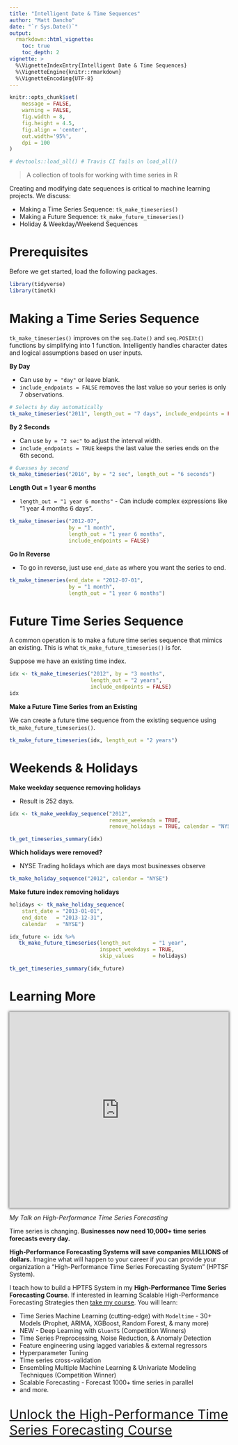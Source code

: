 ---
title: "Intelligent Date & Time Sequences"
author: "Matt Dancho"
date: "`r Sys.Date()`"
output: 
  rmarkdown::html_vignette:
    toc: true
    toc_depth: 2
vignette: >
  %\VignetteIndexEntry{Intelligent Date & Time Sequences}
  %\VignetteEngine{knitr::rmarkdown}
  %\VignetteEncoding{UTF-8}
---

```{r, echo = FALSE, message = FALSE, warning = FALSE}
knitr::opts_chunk$set(
    message = FALSE,
    warning = FALSE,
    fig.width = 8, 
    fig.height = 4.5,
    fig.align = 'center',
    out.width='95%', 
    dpi = 100
)

# devtools::load_all() # Travis CI fails on load_all()
```

> A collection of tools for working with time series in R

Creating and modifying date sequences is critical to machine learning projects. We discuss:

- Making a Time Series Sequence: `tk_make_timeseries()`
- Making a Future Sequence: `tk_make_future_timeseries()`
- Holiday & Weekday/Weekend Sequences


# Prerequisites

Before we get started, load the following packages.

```{r, message=FALSE}
library(tidyverse)
library(timetk)
```

# Making a Time Series Sequence

`tk_make_timeseries()` improves on the `seq.Date()` and `seq.POSIXt()` functions by simplifying into 1 function. Intelligently handles character dates and logical assumptions based on user inputs.

__By Day__

- Can use `by = "day"` or leave blank. 
- `include_endpoints = FALSE` removes the last value so your series is only 7 observations. 

```{r}
# Selects by day automatically
tk_make_timeseries("2011", length_out = "7 days", include_endpoints = FALSE)
```

__By 2 Seconds__

- Can use `by = "2 sec"` to adjust the interval width.
- `include_endpoints = TRUE` keeps the last value the series ends on the 6th second. 

```{r}
# Guesses by second
tk_make_timeseries("2016", by = "2 sec", length_out = "6 seconds")
```

__Length Out = 1 year 6 months__

- `length_out = "1 year 6 months"` - Can include complex expressions like "1 year 4 months 6 days".

```{r}
tk_make_timeseries("2012-07", 
                   by = "1 month",
                   length_out = "1 year 6 months", 
                   include_endpoints = FALSE)
```

__Go In Reverse__

- To go in reverse, just use `end_date` as where you want the series to end. 

```{r}
tk_make_timeseries(end_date = "2012-07-01", 
                   by = "1 month",
                   length_out = "1 year 6 months")
```

# Future Time Series Sequence

A common operation is to make a future time series sequence that mimics an existing. This is what `tk_make_future_timeseries()` is for. 


Suppose we have an existing time index. 

```{r}
idx <- tk_make_timeseries("2012", by = "3 months", 
                          length_out = "2 years", 
                          include_endpoints = FALSE)
idx
```

__Make a Future Time Series from an Existing__

We can create a future time sequence from the existing sequence using `tk_make_future_timeseries()`. 

```{r}
tk_make_future_timeseries(idx, length_out = "2 years")
```


# Weekends & Holidays

__Make weekday sequence removing holidays__

- Result is 252 days.

```{r}
idx <- tk_make_weekday_sequence("2012",
                                remove_weekends = TRUE, 
                                remove_holidays = TRUE, calendar = "NYSE")

tk_get_timeseries_summary(idx)
```

__Which holidays were removed?__

- NYSE Trading holidays which are days most businesses observe 

```{r}
tk_make_holiday_sequence("2012", calendar = "NYSE")
```


__Make future index removing holidays__

```{r}
holidays <- tk_make_holiday_sequence(
    start_date = "2013-01-01",
    end_date   = "2013-12-31",
    calendar   = "NYSE")

idx_future <- idx %>%
   tk_make_future_timeseries(length_out       = "1 year",
                             inspect_weekdays = TRUE,
                             skip_values      = holidays)

tk_get_timeseries_summary(idx_future)
```

# Learning More

<p>
	<iframe width="100%" height="450" src="https://www.youtube.com/embed/elQb4VzRINg" frameborder="0" allow="accelerometer; autoplay; encrypted-media; gyroscope; picture-in-picture" allowfullscreen="" style="box-shadow: 0 0 5px 2px rgba(0, 0, 0, .5);"><span id="selection-marker-1" class="redactor-selection-marker"></span><span id="selection-marker-1" class="redactor-selection-marker"></span><span id="selection-marker-1" class="redactor-selection-marker"></span><span id="selection-marker-1" class="redactor-selection-marker"></span>
	</iframe>
</p>

_My Talk on High-Performance Time Series Forecasting_

Time series is changing. __Businesses now need 10,000+ time series forecasts every day.__ 

 __High-Performance Forecasting Systems will save companies MILLIONS of dollars.__ Imagine what will happen to your career if you can provide your organization a "High-Performance Time Series Forecasting System" (HPTSF System).

I teach how to build a HPTFS System in my __High-Performance Time Series Forecasting Course__. If interested in learning Scalable High-Performance Forecasting Strategies then [take my course](https://university.business-science.io/p/ds4b-203-r-high-performance-time-series-forecasting). You will learn:

- Time Series Machine Learning (cutting-edge) with `Modeltime` - 30+ Models (Prophet, ARIMA, XGBoost, Random Forest, & many more)
- NEW - Deep Learning with `GluonTS` (Competition Winners)
- Time Series Preprocessing, Noise Reduction, & Anomaly Detection
- Feature engineering using lagged variables & external regressors
- Hyperparameter Tuning
- Time series cross-validation
- Ensembling Multiple Machine Learning & Univariate Modeling Techniques (Competition Winner)
- Scalable Forecasting - Forecast 1000+ time series in parallel
- and more.

<p class="text-center" style="font-size:30px;">
<a href="https://university.business-science.io/p/ds4b-203-r-high-performance-time-series-forecasting">Unlock the High-Performance Time Series Forecasting Course</a>
</p>
